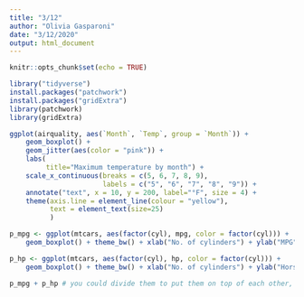 ```yaml
---
title: "3/12"
author: "Olivia Gasparoni"
date: "3/12/2020"
output: html_document
---
```


```r
knitr::opts_chunk$set(echo = TRUE)
```
```r
library("tidyverse")
install.packages("patchwork")
install.packages("gridExtra")
library(patchwork)
library(gridExtra)
```

```r
ggplot(airquality, aes(`Month`, `Temp`, group = `Month`)) +
    geom_boxplot() +
    geom_jitter(aes(color = "pink")) +
    labs(
         title="Maximum temperature by month") +
    scale_x_continuous(breaks = c(5, 6, 7, 8, 9), 
                       labels = c("5", "6", "7", "8", "9")) +
    annotate("text", x = 10, y = 200, label="°F", size = 4) +
    theme(axis.line = element_line(colour = "yellow"),
          text = element_text(size=25)
          )
```

```r
p_mpg <- ggplot(mtcars, aes(factor(cyl), mpg, color = factor(cyl))) + 
    geom_boxplot() + theme_bw() + xlab("No. of cylinders") + ylab("MPG")

p_hp <- ggplot(mtcars, aes(factor(cyl), hp, color = factor(cyl))) + 
    geom_boxplot() + theme_bw() + xlab("No. of cylinders") + ylab("Horsepower")

p_mpg + p_hp # you could divide them to put them on top of each other, etc
```

